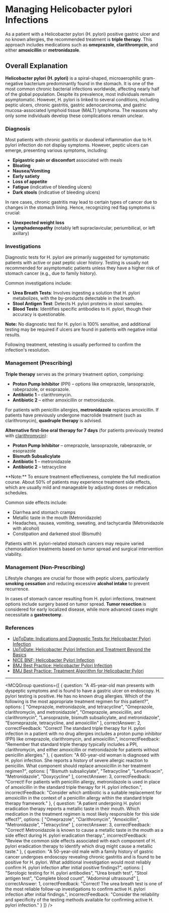 
# Managing Helicobacter pylori Infections

As a patient with a Helicobacter pylori (H. pylori) positive gastric ulcer and no known allergies, the recommended treatment is **triple therapy**. This approach includes medications such as **omeprazole**, **clarithromycin**, and either **amoxicillin** or **metronidazole**.

## Overall Explanation

**Helicobacter pylori (H. pylori)** is a spiral-shaped, microaerophilic gram-negative bacterium predominantly found in the stomach. It is one of the most common chronic bacterial infections worldwide, affecting nearly half of the global population. Despite its prevalence, most individuals remain asymptomatic. However, H. pylori is linked to several conditions, including peptic ulcers, chronic gastritis, gastric adenocarcinoma, and gastric mucosa-associated lymphoid tissue (MALT) lymphoma. The reasons why only some individuals develop these complications remain unclear.

### Diagnosis

Most patients with chronic gastritis or duodenal inflammation due to H. pylori infection do not display symptoms. However, peptic ulcers can emerge, presenting various symptoms, including:

- **Epigastric pain or discomfort** associated with meals
- **Bloating**
- **Nausea/Vomiting**
- **Early satiety**
- **Loss of appetite**
- **Fatigue** (indicative of bleeding ulcers)
- **Dark stools** (indicative of bleeding ulcers)

In rare cases, chronic gastritis may lead to certain types of cancer due to changes in the stomach lining. Hence, recognizing red flag symptoms is crucial:

- **Unexpected weight loss**
- **Lymphadenopathy** (notably left supraclavicular, periumbilical, or left axillary)

### Investigations

Diagnostic tests for H. pylori are primarily suggested for symptomatic patients with active or past peptic ulcer history. Testing is usually not recommended for asymptomatic patients unless they have a higher risk of stomach cancer (e.g., due to family history).

Common investigations include:

- **Urea Breath Tests**: Involves ingesting a solution that H. pylori metabolizes, with the by-products detectable in the breath.
- **Stool Antigen Test**: Detects H. pylori proteins in stool samples.
- **Blood Tests**: Identifies specific antibodies to H. pylori, though their accuracy is questionable.

**Note:** No diagnostic test for H. pylori is 100% sensitive, and additional testing may be required if ulcers are found in patients with negative initial results.

Following treatment, retesting is usually performed to confirm the infection's resolution.

### Management (Prescribing)

**Triple therapy** serves as the primary treatment option, comprising:

- **Proton Pump Inhibitor** (PPI) – options like omeprazole, lansoprazole, rabeprazole, or esoprazole.
- **Antibiotic 1** – clarithromycin.
- **Antibiotic 2** – either amoxicillin or metronidazole.

For patients with penicillin allergies, **metronidazole** replaces amoxicillin. If patients have previously undergone macrolide treatment (such as clarithromycin), **quadruple therapy** is advised.

**Alternative first-line oral therapy for 7 days** (for patients previously treated with [clarithromycin](https://bnf.nice.org.uk/drugs/clarithromycin/)):

- **Proton Pump Inhibitor** – omeprazole, lansoprazole, rabeprazole, or esoprazole
- **Bismuth Subsalicylate**
- **Antibiotic 1** – metronidazole
- **Antibiotic 2** – tetracycline

<Callout emoji="⚠️">
**Note:**
To ensure treatment effectiveness, complete the full medication course. About 50% of patients may experience treatment side effects, which are usually mild and manageable by adjusting doses or medication schedules.

Common side effects include:

- Diarrhea and stomach cramps
- Metallic taste in the mouth (Metronidazole)
- Headaches, nausea, vomiting, sweating, and tachycardia (Metronidazole with alcohol)
- Constipation and darkened stool (Bismuth)
</Callout>

Patients with H. pylori-related stomach cancers may require varied chemoradiation treatments based on tumor spread and surgical intervention viability.

### Management (Non-Prescribing)

Lifestyle changes are crucial for those with peptic ulcers, particularly **smoking cessation** and reducing excessive **alcohol intake** to prevent recurrence.

In cases of stomach cancer resulting from H. pylori infections, treatment options include surgery based on tumor spread. **Tumor resection** is considered for early localized disease, while more advanced cases might necessitate a **gastrectomy**.

### References

- [UpToDate: Indications and Diagnostic Tests for Helicobacter Pylori Infection](https://www.uptodate.com/contents/indications-and-diagnostic-tests-for-helicobacter-pylori-infection?search=Helicobacter%20pylori%20infection&source=search_result&selectedTitle=2~150&usage_type=default&display_rank=2)
- [UpToDate: Helicobacter Pylori Infection and Treatment Beyond the Basics](https://www.uptodate.com/contents/helicobacter-pylori-infection-and-treatment-beyond-the-basics?search=Helicobacter%20pylori&topicRef=16&source=see_link)
- [NICE BNF: Helicobacter Pylori Infection](https://bnf.nice.org.uk/treatment-summaries/helicobacter-pylori-infection/)
- [BMJ Best Practice: Helicobacter Pylori Infection](https://bestpractice.bmj.com/topics/en-gb/264/history-exam)
- [BMJ Best Practice: Treatment Algorithm for Helicobacter Pylori](https://bestpractice.bmj.com/topics/en-gb/80/treatment-algorithm)

---

<MCQGroup questions={[
  {
    question: "A 45-year-old man presents with dyspeptic symptoms and is found to have a gastric ulcer on endoscopy. H. pylori testing is positive. He has no known drug allergies. Which of the following is the most appropriate treatment regimen for this patient?",
    options: [
      "Omeprazole, metronidazole, and tetracycline",
      "Omeprazole, clarithromycin, and metronidazole",
      "Omeprazole, amoxicillin, and clarithromycin",
      "Lansoprazole, bismuth subsalicylate, and metronidazole",
      "Esomeprazole, tetracycline, and amoxicillin"
    ],
    correctAnswer: 2,
    correctFeedback: "Correct! The standard triple therapy for H. pylori infection in a patient with no drug allergies includes a proton pump inhibitor (PPI) like omeprazole, clarithromycin, and amoxicillin.",
    incorrectFeedback: "Remember that standard triple therapy typically includes a PPI, clarithromycin, and either amoxicillin or metronidazole for patients without penicillin allergies."
  },
  {
    question: "A 60-year-old woman is diagnosed with H. pylori infection. She reports a history of severe allergic reaction to penicillin. What component should replace amoxicillin in her treatment regimen?",
    options: [
      "Bismuth subsalicylate",
      "Tetracycline",
      "Levofloxacin",
      "Metronidazole",
      "Doxycycline"
    ],
    correctAnswer: 3,
    correctFeedback: "Correct! For patients with penicillin allergy, metronidazole is used in place of amoxicillin in the standard triple therapy for H. pylori infection.",
    incorrectFeedback: "Consider which antibiotic is a suitable replacement for amoxicillin in the context of a penicillin allergy within the standard triple therapy framework."
  },
  {
    question: "A patient undergoing H. pylori eradication therapy reports a metallic taste in their mouth. Which medication in the treatment regimen is most likely responsible for this side effect?",
    options: [
      "Omeprazole",
      "Clarithromycin",
      "Amoxicillin",
      "Metronidazole",
      "Tetracycline"
    ],
    correctAnswer: 3,
    correctFeedback: "Correct! Metronidazole is known to cause a metallic taste in the mouth as a side effect during H. pylori eradication therapy.",
    incorrectFeedback: "Review the common side effects associated with each component of H. pylori eradication therapy to identify which drug might cause a metallic taste."
  },
  {
    question: "A 50-year-old male with a family history of gastric cancer undergoes endoscopy revealing chronic gastritis and is found to be positive for H. pylori. What additional investigation would most reliably confirm H. pylori infection after initial positive findings?",
    options: [
      "Serologic testing for H. pylori antibodies",
      "Urea breath test",
      "Stool antigen test",
      "Complete blood count",
      "Abdominal ultrasound"
    ],
    correctAnswer: 1,
    correctFeedback: "Correct! The urea breath test is one of the most reliable follow-up investigations to confirm active H. pylori infection after initial findings.",
    incorrectFeedback: "Consider the reliability and specificity of the testing methods available for confirming active H. pylori infection."
  }
]} />
